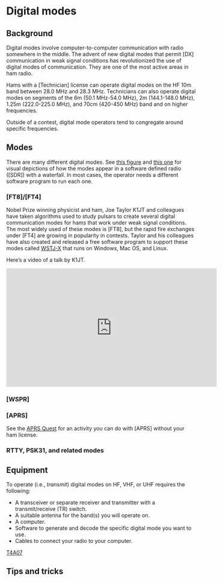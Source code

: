 # Digital modes

## Background  {-}

Digital modes involve computer-to-computer communication with radio somewhere in the middle.
The advent of new digital modes that permit [DX] communication in weak signal conditions has revolutionized the use of digital modes of communication.
They are one of the most active areas in ham radio.

Hams with a [Technician] license can operate digital modes on the HF 10m band between 28.0 MHz and 28.3 MHz.
Technicians can also operate digital modes on segments of the 6m (50.1 MHz-54.0 MHz), 2m (144.1-148.0 MHz), 1.25m (222.0-225.0 MHz), and 70cm (420-450 MHz) band and on higher frequencies.

Outside of a contest, digital mode operators tend to congregate around specific frequencies.

## Modes {-}

There are many different digital modes.
See [this figure](#fig:hf-signals) and [this one](#fig:vhf-signals) for visual depictions of how the modes appear in a software defined radio ([SDR]) with a waterfall.
In most cases, the operator needs a different software program to run each one.

### [FT8]/[FT4] {-}

Nobel Prize winning physicist and ham, Joe Taylor K1JT and colleagues have taken algorithms used to study pulsars to create several digital communication modes for hams that work under weak signal conditions.
The most widely used of these modes is [FT8], but the rapid fire exchanges under [FT4] are growing in popularity in contests.
Taylor and his colleagues have also created and released a free software program to support these modes called [WSTJ-X](https://wsjt.sourceforge.io/wsjtx.html) that runs on Windows, Mac OS, and Linux.

Here's a video of a talk by K1JT.

<iframe width="560" height="315" src="https://www.youtube.com/embed/233HQs_8JGQ" title="YouTube video player" frameborder="0" allow="accelerometer; autoplay; clipboard-write; encrypted-media; gyroscope; picture-in-picture; web-share" allowfullscreen></iframe>

### [WSPR] {- #operating_wspr}

### [APRS] {- #operating_aprs}

See the [APRS Quest](#quest-aprs) for an activity you can do with [APRS] without your ham license.

### RTTY, PSK31, and related modes {-}

## Equipment {-}

To operate (i.e., *transmit*) digital modes on HF, VHF, or UHF requires the following:

- A transceiver or separate receiver and transmitter with a transmit/receive (TR) switch.
- A suitable antenna for the band(s) you will operate on.
- A computer.
- Software to generate and decode the specific digital mode you want to use.
- Cables to connect your radio to your computer.

[T4A07](#T4A07)

## Tips and tricks {-}
